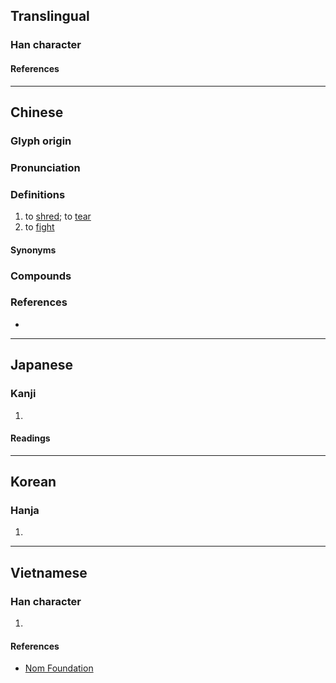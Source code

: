 {{character info}}
==Translingual==

===Han character===
{{Han char|rn=64|rad=手|as=12|sn=15|four=52021|canj=QTCL|ids=⿰扌斯}}

====References====
{{Han ref|kx=0454.150|dkj=12705|dj=0803.290|hdz=31953.060|uh=6495}}

----

==Chinese==
{{zh-forms}}

===Glyph origin===
{{Han etym}}

===Pronunciation===
{{zh-pron
|m=sī
|c=si1,sai1
|c_note=sai1 - only in {{zh-l|提撕}}
|h=pfs=
|md=
|mn=ml:si/xm,zz:su
|w=
|mc=y
|oc=y
|cat=v
}}

===Definitions===
{{zh-hanzi}}

# to [[shred]]; to [[tear]]
# to [[fight]]

====Synonyms====
{{zh-dial}}

===Compounds===
{{zh-der|撕破臉|撕票|撕打|撕擄|撕爛|撕開|提撕|撕破|撕裂|撕毀|撕屄}}

===References===
* {{R:yue:Hanzi}}

{{zh-cat|Elementary}}

----

==Japanese==

===Kanji===
{{ja-kanji|grade=|rs=手12}}

# {{rfdef|ja|sort=手12}}

====Readings====
{{ja-readings
|on=せい, さい, し
|kun=さく
}}

----

==Korean==

===Hanja===
{{ko-hanja|서}}

# {{rfdef|ko|sort=手12}}

----

==Vietnamese==

===Han character===
{{vi-readings|rs=手12|reading=[[tê]], [[ti]]}}

# {{rfdef|vi|sort=手12}}

====References====
* [http://nomfoundation.org/common/nom_details.php?codepoint=6495 Nom Foundation]